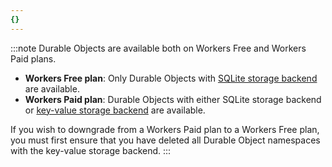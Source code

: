 ```yaml
---
{}
---
```


:::note
Durable Objects are available both on Workers Free and Workers Paid plans.

- **Workers Free plan**: Only Durable Objects with [SQLite storage backend](/durable-objects/best-practices/access-durable-objects-storage/#wrangler-configuration-for-sqlite-backed-durable-objects) are available.
- **Workers Paid plan**: Durable Objects with either SQLite storage backend or [key-value storage backend](/durable-objects/reference/durable-objects-migrations/#create-durable-object-class-with-key-value-storage) are available.

If you wish to downgrade from a Workers Paid plan to a Workers Free plan, you must first ensure that you have deleted all Durable Object namespaces with the key-value storage backend.
:::